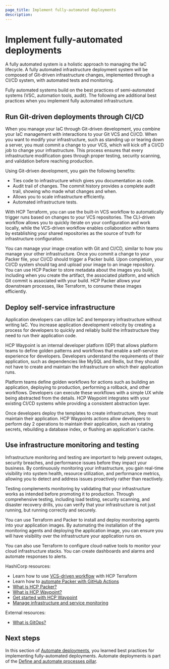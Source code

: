 ```yaml
---
page_title: Implement fully-automated deployments
description: 
---
```


# Implement fully-automated deployments

A fully automated system is a holistic approach to managing the IaC lifecycle. A fully automated infrastructure deployment system will be composed of Git-driven infrastructure changes, implemented through a CI/CD system, with automated tests and monitoring. 

Fully automated systems build on the best practices of semi-automated systems (VSC, automation tools, audit). The following are additional best practices when you implement fully automated infrastructure. 

## Run Git-driven deployments through CI/CD

When you manage your IaC through Git-driven development, you combine your IaC management with interactions to your Git VCS and CI/CD. When you want to modify your infrastructure, such as standing up or tearing down a server, you must commit a change to your VCS, which will kick off a CI/CD job to change your infrastructure. This process ensures that every infrastructure modification goes through proper testing, security scanning, and validation before reaching production. 

Using Git-driven development, you gain the following benefits:

- Ties code to infrastructure which gives you documentation as code.
- Audit trail of changes. The commit history provides a complete audit trail, showing who made what changes and when.
- Allows you to scale infrastructure efficiently.
- Automated infrastructure tests.

With HCP Terraform, you can use the built-in VCS workflow to automatically trigger runs based on changes to your VCS repositories. The CLI-driven workflow allows you to quickly iterate on your configuration and work locally, while the VCS-driven workflow enables collaboration within teams by establishing your shared repositories as the source of truth for infrastructure configuration. 

You can manage your image creation with Git and CI/CD, similar to how you manage your other infrastructure. Once you commit a change to your Packer file, your CI/CD should trigger a Packer build. Upon completion, your CI/CD system should tag and upload your image to an image repository. You can use HCP Packer to store metadata about the images you build, including when you create the artifact, the associated platform, and which Git commit is associated with your build. HCP Packer allows your downstream processes, like Terraform, to consume these images efficiently. 

## Deploy self-service infrastructure

Application developers can utilize IaC and temporary infrastructure without writing IaC. You increase application development velocity by creating a process for developers to quickly and reliably build the infrastructure they need to run their application code. 

HCP Waypoint is an internal developer platform (IDP) that allows platform teams to define golden patterns and workflows that enable a self-service experience for developers. Developers understand the requirements of their application, such as dependencies like MySQL and Redis, but they should not have to create and maintain the infrastructure on which their application runs. 

Platform teams define golden workflows for actions such as building an application, deploying to production, performing a rollback, and other workflows. Developers can execute these workflows with a simple UX while being abstracted from the details. HCP Waypoint integrates with your existing CI/CD systems while providing a consistent abstraction layer. 

Once developers deploy the templates to create infrastructure, they must maintain their application. HCP Waypoints actions allow developers to perform day 2 operations to maintain their application, such as rotating secrets, rebuilding a database index, or flushing an application's cache. 

## Use infrastructure monitoring and testing

Infrastructure monitoring and testing are important to help prevent outages, security breaches, and performance issues before they impact your business. By continuously monitoring your infrastructure, you gain real-time visibility into system health, resource utilization, and performance metrics, allowing you to detect and address issues proactively rather than reactively.  

Testing complements monitoring by validating that your infrastructure works as intended before promoting it to production. Through comprehensive testing, including load testing, security scanning, and disaster recovery drills, you can verify that your infrastructure is not just running, but running correctly and securely.  

You can use Terraform and Packer to install and deploy monitoring agents into your application images. By automating the installation of the monitoring agents and deploying the application image, you can ensure you will have visibility over the infrastructure your application runs on. 

You can also use Terraform to configure cloud-native tools to monitor your cloud infrastructure stacks. You can create dashboards and alarms and automate responses to alerts. 

HashiCorp resources:
- Learn how to use [VCS-driven workflow](/terraform/tutorials/cloud-get-started/cloud-vcs-change) with HCP Terraform
- Learn how to [automate Packer with GitHub Actions](/packer/tutorials/cloud-production/github-actions)
- [What is HCP Packer?](/hcp/docs/packer)
- [What is HCP Waypoint?](/hcp/docs/waypoint)
- [Get started with HCP Waypoint](/hcp/docs/waypoint)
- [Manage infrastructure and service monitoring](/well-architected-framework/reliability/reliability-deploy-application-monitoring-components)

External resources:
- [What is GitOps?](https://about.gitlab.com/topics/gitops/)

## Next steps

In this section of [Automate deployments](/well-architected-framework/define-and-automate-processes/deploy-systems/automate-deployments), you learned best practices for implementing fully-automated deployments. Automate deployments is part of the [Define and automate processes pillar](/well-architected-framework/define-and-automate-processes).